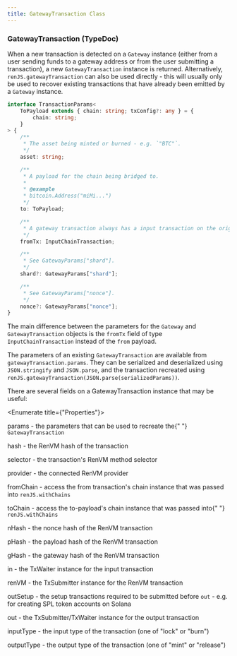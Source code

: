 ```yaml
---
title: GatewayTransaction Class
---
```



<DocTag type={DocType.Reference} />

### GatewayTransaction <TypeDoc name="GatewayTransaction">(TypeDoc)</TypeDoc>

When a new transaction is detected on a `Gateway` instance (either from a user sending funds to a gateway address or from the user submitting a transaction), a new `GatewayTransaction` instance is returned. Alternatively, `renJS.gatewayTransaction` can also be used directly - this will usually only be used to recover existing transactions that have already been emitted by a `Gateway` instance.

```ts
interface TransactionParams<
    ToPayload extends { chain: string; txConfig?: any } = {
        chain: string;
    }
> {
    /**
     * The asset being minted or burned - e.g. `"BTC"`.
     */
    asset: string;

    /**
     * A payload for the chain being bridged to.
     *
     * @example
     * bitcoin.Address("miMi...")
     */
    to: ToPayload;

    /**
     * A gateway transaction always has a input transaction on the origin-chain.
     */
    fromTx: InputChainTransaction;

    /**
     * See GatewayParams["shard"].
     */
    shard?: GatewayParams["shard"];

    /**
     * See GatewayParams["nonce"].
     */
    nonce?: GatewayParams["nonce"];
}
```

The main difference between the parameters for the `Gateway` and `GatewayTransaction` objects is the `fromTx` field of type <TypeDoc name="InputChainTransaction">`InputChainTransaction`</TypeDoc> instead of the `from` payload.

The parameters of an existing `GatewayTransaction` are available from `gatewayTransaction.params`. They can be serialized and deserialized using `JSON.stringify` and `JSON.parse`, and the transaction recreated using `renJS.gatewayTransaction(JSON.parse(serializedParams))`.

There are several fields on a GatewayTransaction instance that may be useful:

<Enumerate title={"Properties"}>
    <p>
        <TypeDoc name="GatewayTransaction.params">params</TypeDoc> - the
        parameters that can be used to recreate the{" "}
        <code>GatewayTransaction</code>
    </p>
    <p>
        <TypeDoc name="GatewayTransaction.hash">hash</TypeDoc> - the RenVM hash
        of the transaction
    </p>
    <p>
        <TypeDoc name="GatewayTransaction.selector">selector</TypeDoc> - the
        transaction's RenVM method selector
    </p>
    <p>
        <TypeDoc name="GatewayTransaction.provider">provider</TypeDoc> - the
        connected RenVM provider
    </p>
    <p>
        <TypeDoc name="GatewayTransaction.fromChain">fromChain</TypeDoc> -
        access the from transaction's chain instance that was passed into
        <code>renJS.withChains</code>
    </p>
    <p>
        <TypeDoc name="GatewayTransaction.fromChain">toChain</TypeDoc> - access
        the to-payload's chain instance that was passed into{" "}
        <code>renJS.withChains</code>
    </p>
    <p>
        <TypeDoc name="GatewayTransaction.nHash">nHash</TypeDoc> - the nonce
        hash of the RenVM transaction
    </p>
    <p>
        <TypeDoc name="GatewayTransaction.pHash">pHash</TypeDoc> - the payload
        hash of the RenVM transaction
    </p>
    <p>
        <TypeDoc name="GatewayTransaction.gHash">gHash</TypeDoc> - the gateway
        hash of the RenVM transaction
    </p>
    <p>
        <TypeDoc name="GatewayTransaction.in">in</TypeDoc> - the TxWaiter
        instance for the input transaction
    </p>
    <p>
        <TypeDoc name="GatewayTransaction.renVM">renVM</TypeDoc> - the
        TxSubmitter instance for the RenVM transaction
    </p>
    <p>
        <TypeDoc name="GatewayTransaction.outSetup">outSetup</TypeDoc> - the
        setup transactions required to be submitted before <code>out</code> -
        e.g. for creating SPL token accounts on Solana
    </p>
    <p>
        <TypeDoc name="GatewayTransaction.out">out</TypeDoc> - the
        TxSubmitter/TxWaiter instance for the output transaction
    </p>
    <p>
        <TypeDoc name="GatewayTransaction.inputType">inputType</TypeDoc> - the
        input type of the transaction (one of "lock" or "burn")
    </p>
    <p>
        <TypeDoc name="GatewayTransaction.outputType">outputType</TypeDoc> - the
        output type of the transaction (one of "mint" or "release")
    </p>
</Enumerate>
